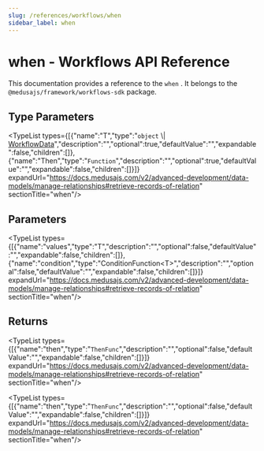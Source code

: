 ```yaml
---
slug: /references/workflows/when
sidebar_label: when
---
```



# when - Workflows API Reference

This documentation provides a reference to the `when` . It belongs to the `@medusajs/framework/workflows-sdk` package.

## Type Parameters

<TypeList types={[{"name":"T","type":"`object` \\| [WorkflowData](../../types/workflows.WorkflowData/page.mdx)","description":"","optional":true,"defaultValue":"","expandable":false,"children":[]},{"name":"Then","type":"`Function`","description":"","optional":true,"defaultValue":"","expandable":false,"children":[]}]} expandUrl="https://docs.medusajs.com/v2/advanced-development/data-models/manage-relationships#retrieve-records-of-relation" sectionTitle="when"/>

## Parameters

<TypeList types={[{"name":"values","type":"T","description":"","optional":false,"defaultValue":"","expandable":false,"children":[]},{"name":"condition","type":"ConditionFunction&#60;T&#62;","description":"","optional":false,"defaultValue":"","expandable":false,"children":[]}]} expandUrl="https://docs.medusajs.com/v2/advanced-development/data-models/manage-relationships#retrieve-records-of-relation" sectionTitle="when"/>

## Returns

<TypeList types={[{"name":"then","type":"`ThenFunc`","description":"","optional":false,"defaultValue":"","expandable":false,"children":[]}]} expandUrl="https://docs.medusajs.com/v2/advanced-development/data-models/manage-relationships#retrieve-records-of-relation" sectionTitle="when"/>

<TypeList types={[{"name":"then","type":"`ThenFunc`","description":"","optional":false,"defaultValue":"","expandable":false,"children":[]}]} expandUrl="https://docs.medusajs.com/v2/advanced-development/data-models/manage-relationships#retrieve-records-of-relation" sectionTitle="when"/>
